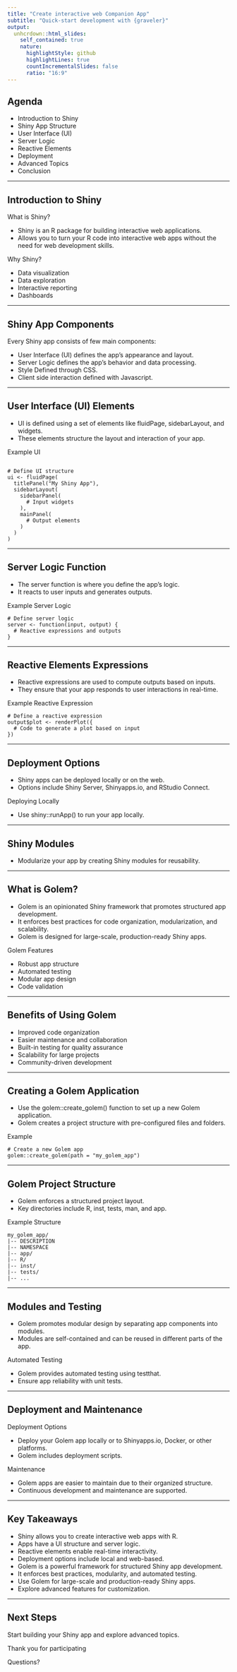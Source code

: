 ```yaml
---
title: "Create interactive web Companion App"
subtitle: "Quick-start development with {graveler}"
output:
  unhcrdown::html_slides:
    self_contained: true
    nature:
      highlightStyle: github
      highlightLines: true
      countIncrementalSlides: false
      ratio: "16:9"
---
```


## Agenda

  * Introduction to Shiny
  * Shiny App Structure
  * User Interface (UI)
  * Server Logic
  * Reactive Elements
  * Deployment
  * Advanced Topics
  * Conclusion

---

## Introduction to Shiny
What is Shiny?

  * Shiny is an R package for building interactive web applications.
  * Allows you to turn your R code into interactive web apps without the need for web development skills.

Why Shiny?

  * Data visualization
  * Data exploration
  * Interactive reporting
  * Dashboards

---

## Shiny App Components

Every Shiny app consists of few main components:

 *  User Interface (UI) defines the app's appearance and layout.
 *  Server Logic defines the app's behavior and data processing.
 *  Style Defined through CSS.
 *  Client side interaction defined with Javascript.

---

## User Interface (UI) Elements

  * UI is defined using a set of elements like fluidPage, sidebarLayout, and widgets.
  * These elements structure the layout and interaction of your app.

Example UI

```  

# Define UI structure
ui <- fluidPage(
  titlePanel("My Shiny App"),
  sidebarLayout(
    sidebarPanel(
      # Input widgets
    ),
    mainPanel(
      # Output elements
    )
  )
)
``` 

---

## Server Logic  Function

  * The server function is where you define the app's logic.
  * It reacts to user inputs and generates outputs.

Example Server Logic

``` 
# Define server logic
server <- function(input, output) {
  # Reactive expressions and outputs
}
``` 

---

## Reactive Elements  Expressions

  * Reactive expressions are used to compute outputs based on inputs.
  * They ensure that your app responds to user interactions in real-time.

Example Reactive Expression

``` 
# Define a reactive expression
output$plot <- renderPlot({
  # Code to generate a plot based on input
})
``` 

---

## Deployment Options

  * Shiny apps can be deployed locally or on the web.
  * Options include Shiny Server, Shinyapps.io, and RStudio Connect.

Deploying Locally

  * Use shiny::runApp() to run your app locally.

 
---

## Shiny Modules

  * Modularize your app by creating Shiny modules for reusability.
  
  
---

## What is Golem?

  * Golem is an opinionated Shiny framework that promotes structured app development.
  * It enforces best practices for code organization, modularization, and scalability.
  * Golem is designed for large-scale, production-ready Shiny apps.

Golem Features

  * Robust app structure
  * Automated testing
  * Modular app design
  * Code validation

---

## Benefits of Using Golem
 

  * Improved code organization
  * Easier maintenance and collaboration
  * Built-in testing for quality assurance
  * Scalability for large projects
  * Community-driven development

---

## Creating a Golem Application 

  * Use the golem::create_golem() function to set up a new Golem application.
  * Golem creates a project structure with pre-configured files and folders.

Example

``` 
# Create a new Golem app
golem::create_golem(path = "my_golem_app")
``` 

---

## Golem Project Structure

  * Golem enforces a structured project layout.
  * Key directories include R, inst, tests, man, and app.

Example Structure

``` 
my_golem_app/
|-- DESCRIPTION
|-- NAMESPACE
|-- app/
|-- R/
|-- inst/
|-- tests/
|-- ...
``` 

---

## Modules and Testing 

  * Golem promotes modular design by separating app components into modules.
  * Modules are self-contained and can be reused in different parts of the app.

Automated Testing

  * Golem provides automated testing using testthat.
  * Ensure app reliability with unit tests.

---

## Deployment and Maintenance
Deployment Options

  * Deploy your Golem app locally or to Shinyapps.io, Docker, or other platforms.
  * Golem includes deployment scripts.

Maintenance

  * Golem apps are easier to maintain due to their organized structure.
  * Continuous development and maintenance are supported.


---

## Key Takeaways

  * Shiny allows you to create interactive web apps with R.
  * Apps have a UI structure and server logic.
  * Reactive elements enable real-time interactivity.
  * Deployment options include local and web-based.
  * Golem is a powerful framework for structured Shiny app development.
  * It enforces best practices, modularity, and automated testing.
  * Use Golem for large-scale and production-ready Shiny apps.
  * Explore advanced features for customization.  
    
---

## Next Steps

Start building your Shiny app and explore advanced topics.

Thank you for participating 

Questions?


